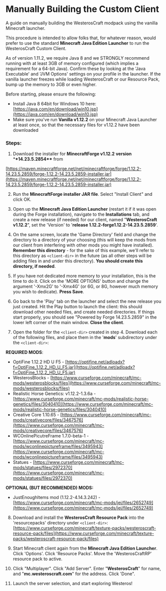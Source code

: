 # Manually Building the Custom Client

A guide on manually building the WesterosCraft modpack using the vanilla Minecraft launcher.


This procedure is intended to allow folks that, for whatever reason, would prefer to use the standard **Minecraft Java Edition Launcher** to run the WesterosCraft Custom Client.

<Callout>
  As of version 1.11.2, we require Java 8 and we STRONGLY recommend running with
  at least 3GB of memory configured (which implies a requirement for a 64-bit
  Java). Confirm these by looking at the 'Java Executable' and 'JVM Options'
  settings on your profile in the launcher. If the vanilla launcher freezes
  while loading WesterosCraft or our Resource Pack, bump up the memory to 3GB or
  even higher.
</Callout>

Before starting, please ensure the following:

- Install Java 8 64bit for Windows 10 here: [https://java.com/en/download/win10.jsp](https://java.com/en/download/win10.jsp)
- Make sure you've run **Vanilla v1.12.2** on your Minecraft Java Launcher at least once, so that the necessary files for v1.12.2 have been downloaded

### Steps:

1. Download the installer for **MinecraftForge v1.12.2** **version** \***\*14.23.5.2854\*\*** from

[https://maven.minecraftforge.net/net/minecraftforge/forge/1.12.2-14.23.5.2859/forge-1.12.2-14.23.5.2859-installer.jar](https://maven.minecraftforge.net/net/minecraftforge/forge/1.12.2-14.23.5.2859/forge-1.12.2-14.23.5.2859-installer.jar)

2. Run the **MinecraftForge installer JAR file**. Select "Install Client" and click OK.

3. Open up the **Minecraft Java Edition Launcher** (restart it if it was open during the Forge installation), navigate to the **Installations** tab, and create a new release (if needed) for our client, named "**WesterosCraft v1.12.2**", set the 'Version' to '**release 1.12.2-forge1.12.2-14.23.5.2859**'.

4. On the same screen, locate the 'Game Directory' field and change the directory to a directory of your choosing (this will keep the mods from our client from interfering with other mods you might have installed). **Remember this directory** - for the sake of this example, we'll refer to this directory as `<client-dir>` in the future (as all other steps will be adding files in and under this directory). **You should create this directory, if needed**.

5. If you have not dedicated more memory to your installation, this is the time to do it. Click on the 'MORE OPTIONS' button and change the argument '-Xmx2G' to '-Xmx4G' (or 6G, or 8G, however much memory you wish to dedicate). **Press Save**.

6. Go back to the 'Play' tab on the launcher and select the new release you just created. Hit the Play button to launch the client: this should download other needed files, and create needed directories. If things start properly, you should see "Powered by Forge 14.23.5.2859" in the lower left corner of the main window. **Close the client**.

7. Open the folder for the `<client-dir>` created in step 4. Download each of the following files, and place them in the '**mods**' subdirectory under the `<client-dir>`:

**REQUIRED MODS**:

- OptiFine 1.12.2 HD U F5 - [https://optifine.net/adloadx?f=OptiFine_1.12.2_HD_U_F5.jar](https://optifine.net/adloadx?f=OptiFine_1.12.2_HD_U_F5.jar)
- WesterosBlocks - [https://www.curseforge.com/minecraft/mc-mods/westerosblocks/files](https://www.curseforge.com/minecraft/mc-mods/westerosblocks/files)
- Realistic Horse Genetics: v1.12.2-1.3.6a - [https://www.curseforge.com/minecraft/mc-mods/realistic-horse-genetics/files/3040410](https://www.curseforge.com/minecraft/mc-mods/realistic-horse-genetics/files/3040410)
- Creative Core 1.10.65 - [https://www.curseforge.com/minecraft/mc-mods/creativecore/files/3467576](https://www.curseforge.com/minecraft/mc-mods/creativecore/files/3467576)
- WCOnlinePicutreFrame 1.7.0-beta-1 - [https://www.curseforge.com/minecraft/mc-mods/wconlinepictureframe/files/3495943](https://www.curseforge.com/minecraft/mc-mods/wconlinepictureframe/files/3495943)
- Statues - [https://www.curseforge.com/minecraft/mc-mods/statues/files/2972370](https://www.curseforge.com/minecraft/mc-mods/statues/files/2972370)

**OPTIONAL (BUT RECOMMENDED) MODS:**

- JustEnoughItems mod (1.12.2-4.14.3.242) - [https://www.curseforge.com/minecraft/mc-mods/jei/files/2652749](https://www.curseforge.com/minecraft/mc-mods/jei/files/2652749)

8. Download and install the **WesterosCraft Resource Pack** into the 'resourcepacks' directory under `<client-dir>`: [https://www.curseforge.com/minecraft/texture-packs/westeroscraft-resource-pack/files](https://www.curseforge.com/minecraft/texture-packs/westeroscraft-resource-pack/files)

9. Start Minecraft client again from the **Minecraft Java Edition Launcher**. Click 'Options'. Click 'Resource Packs'. Move the 'WesterosCraftRP' resource pack to active.

10. Click "Multiplayer". Click "Add Server". Enter "**WesterosCraft**" for name, and "**mc.westeroscraft.com**" for the address. Click 'Done".

11. Launch the server selection, and start exploring Westeros!
